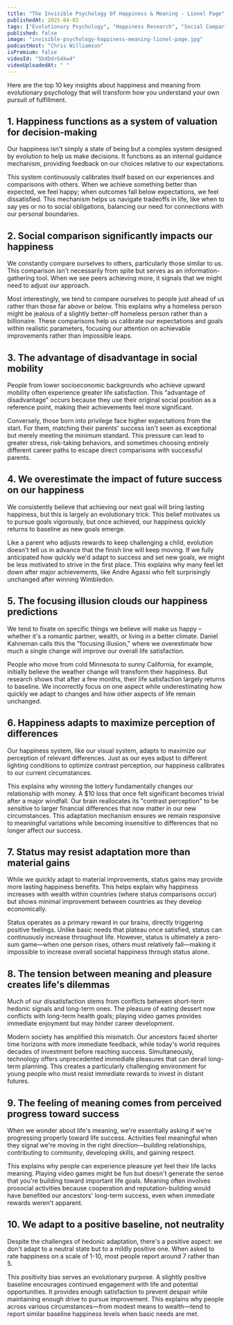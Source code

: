 ```yaml
---
title: "The Invisible Psychology Of Happiness & Meaning - Lionel Page"
publishedAt: 2025-04-03
tags: ["Evolutionary Psychology", "Happiness Research", "Social Comparison"]
published: false
image: "invisible-psychology-happiness-meaning-lionel-page.jpg"
podcastHost: "Chris Williamson"
isPremium: false
videoId: "5bXDdrG4kw4"
videoUploadedAt: " "
---
```



<PodcastSummaryPageLayout frontmatter={frontmatter}>

Here are the top 10 key insights about happiness and meaning from evolutionary psychology that will transform how you understand your own pursuit of fulfillment.

## 1. Happiness functions as a system of valuation for decision-making

Our happiness isn't simply a state of being but a complex system designed by evolution to help us make decisions. It functions as an internal guidance mechanism, providing feedback on our choices relative to our expectations.

This system continuously calibrates itself based on our experiences and comparisons with others. When we achieve something better than expected, we feel happy; when outcomes fall below expectations, we feel dissatisfied. This mechanism helps us navigate tradeoffs in life, like when to say yes or no to social obligations, balancing our need for connections with our personal boundaries.

## 2. Social comparison significantly impacts our happiness

We constantly compare ourselves to others, particularly those similar to us. This comparison isn't necessarily from spite but serves as an information-gathering tool. When we see peers achieving more, it signals that we might need to adjust our approach.

Most interestingly, we tend to compare ourselves to people just ahead of us rather than those far above or below. This explains why a homeless person might be jealous of a slightly better-off homeless person rather than a billionaire. These comparisons help us calibrate our expectations and goals within realistic parameters, focusing our attention on achievable improvements rather than impossible leaps.

## 3. The advantage of disadvantage in social mobility

People from lower socioeconomic backgrounds who achieve upward mobility often experience greater life satisfaction. This "advantage of disadvantage" occurs because they use their original social position as a reference point, making their achievements feel more significant.

Conversely, those born into privilege face higher expectations from the start. For them, matching their parents' success isn't seen as exceptional but merely meeting the minimum standard. This pressure can lead to greater stress, risk-taking behaviors, and sometimes choosing entirely different career paths to escape direct comparisons with successful parents.

## 4. We overestimate the impact of future success on our happiness

We consistently believe that achieving our next goal will bring lasting happiness, but this is largely an evolutionary trick. This belief motivates us to pursue goals vigorously, but once achieved, our happiness quickly returns to baseline as new goals emerge.

Like a parent who adjusts rewards to keep challenging a child, evolution doesn't tell us in advance that the finish line will keep moving. If we fully anticipated how quickly we'd adapt to success and set new goals, we might be less motivated to strive in the first place. This explains why many feel let down after major achievements, like Andre Agassi who felt surprisingly unchanged after winning Wimbledon.

## 5. The focusing illusion clouds our happiness predictions

We tend to fixate on specific things we believe will make us happy – whether it's a romantic partner, wealth, or living in a better climate. Daniel Kahneman calls this the "focusing illusion," where we overestimate how much a single change will improve our overall life satisfaction.

People who move from cold Minnesota to sunny California, for example, initially believe the weather change will transform their happiness. But research shows that after a few months, their life satisfaction largely returns to baseline. We incorrectly focus on one aspect while underestimating how quickly we adapt to changes and how other aspects of life remain unchanged.

## 6. Happiness adapts to maximize perception of differences

Our happiness system, like our visual system, adapts to maximize our perception of relevant differences. Just as our eyes adjust to different lighting conditions to optimize contrast perception, our happiness calibrates to our current circumstances.

This explains why winning the lottery fundamentally changes our relationship with money. A $10 loss that once felt significant becomes trivial after a major windfall. Our brain reallocates its "contrast perception" to be sensitive to larger financial differences that now matter in our new circumstances. This adaptation mechanism ensures we remain responsive to meaningful variations while becoming insensitive to differences that no longer affect our success.

## 7. Status may resist adaptation more than material gains

While we quickly adapt to material improvements, status gains may provide more lasting happiness benefits. This helps explain why happiness increases with wealth within countries (where status comparisons occur) but shows minimal improvement between countries as they develop economically.

Status operates as a primary reward in our brains, directly triggering positive feelings. Unlike basic needs that plateau once satisfied, status can continuously increase throughout life. However, status is ultimately a zero-sum game—when one person rises, others must relatively fall—making it impossible to increase overall societal happiness through status alone.

## 8. The tension between meaning and pleasure creates life's dilemmas

Much of our dissatisfaction stems from conflicts between short-term hedonic signals and long-term ones. The pleasure of eating dessert now conflicts with long-term health goals; playing video games provides immediate enjoyment but may hinder career development.

Modern society has amplified this mismatch. Our ancestors faced shorter time horizons with more immediate feedback, while today's world requires decades of investment before reaching success. Simultaneously, technology offers unprecedented immediate pleasures that can derail long-term planning. This creates a particularly challenging environment for young people who must resist immediate rewards to invest in distant futures.

## 9. The feeling of meaning comes from perceived progress toward success

When we wonder about life's meaning, we're essentially asking if we're progressing properly toward life success. Activities feel meaningful when they signal we're moving in the right direction—building relationships, contributing to community, developing skills, and gaining respect.

This explains why people can experience pleasure yet feel their life lacks meaning. Playing video games might be fun but doesn't generate the sense that you're building toward important life goals. Meaning often involves prosocial activities because cooperation and reputation-building would have benefited our ancestors' long-term success, even when immediate rewards weren't apparent.

## 10. We adapt to a positive baseline, not neutrality

Despite the challenges of hedonic adaptation, there's a positive aspect: we don't adapt to a neutral state but to a mildly positive one. When asked to rate happiness on a scale of 1-10, most people report around 7 rather than 5.

This positivity bias serves an evolutionary purpose. A slightly positive baseline encourages continued engagement with life and potential opportunities. It provides enough satisfaction to prevent despair while maintaining enough drive to pursue improvement. This explains why people across various circumstances—from modest means to wealth—tend to report similar baseline happiness levels when basic needs are met.

</PodcastSummaryPageLayout>
